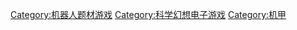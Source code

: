 
[[Category:机器人题材游戏|Category:机器人题材游戏]]
[[Category:科学幻想电子游戏|Category:科学幻想电子游戏]]
[[Category:机甲|Category:机甲]]